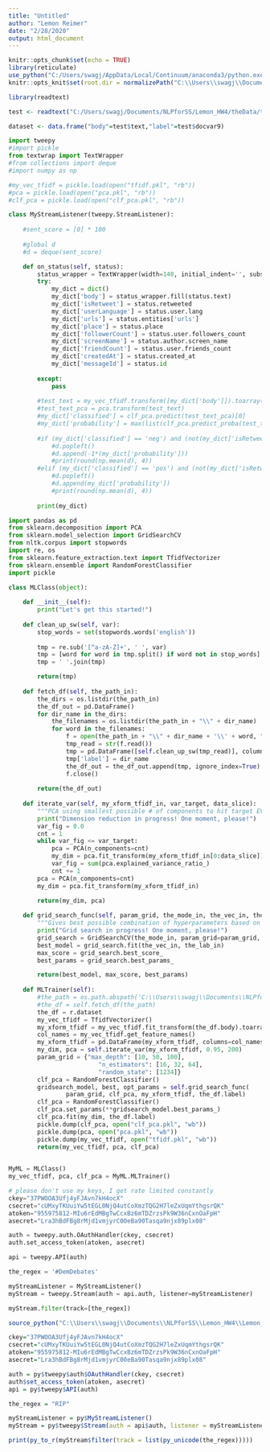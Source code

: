 ```yaml
---
title: "Untitled"
author: "Lemon Reimer"
date: "2/28/2020"
output: html_document
---
```


```r
knitr::opts_chunk$set(echo = TRUE)
library(reticulate)
use_python("C:/Users/swagj/AppData/Local/Continuum/anaconda3/python.exe")
knitr::opts_knit$set(root.dir = normalizePath("C:\\Users\\swagj\\Documents\\NLPforSS\\Lemon_HW4"))
```

```r

library(readtext)

test <- readtext("C:/Users/swagj/Documents/NLPforSS/Lemon_HW4/theData/train/*", docvarsfrom = "filepaths", dvsep="/")

```

```r
dataset <- data.frame("body"=test$text,"label"=test$docvar9)
```

```python
import tweepy
#import pickle
from textwrap import TextWrapper
#from collections import deque
#import numpy as np

#my_vec_tfidf = pickle.load(open("tfidf.pkl", "rb"))
#pca = pickle.load(open("pca.pkl", "rb"))
#clf_pca = pickle.load(open("clf_pca.pkl", "rb"))

class MyStreamListener(tweepy.StreamListener):
    
    #sent_score = [0] * 100
    
    #global d
    #d = deque(sent_score)

    def on_status(self, status):
        status_wrapper = TextWrapper(width=140, initial_indent='', subsequent_indent='')
        try:
            my_dict = dict()
            my_dict['body'] = status_wrapper.fill(status.text)
            my_dict['isRetweet'] = status.retweeted
            my_dict['userLanguage'] = status.user.lang
            my_dict['urls'] = status.entities['urls']
            my_dict['place'] = status.place
            my_dict['followerCount'] = status.user.followers_count
            my_dict['screenName'] = status.author.screen_name
            my_dict['friendCount'] = status.user.friends_count
            my_dict['createdAt'] = status.created_at
            my_dict['messageId'] = status.id
            
        except:
            pass
        
        #test_text = my_vec_tfidf.transform([my_dict['body']]).toarray()
        #test_text_pca = pca.transform(test_text)
        #my_dict['classified'] = clf_pca.predict(test_text_pca)[0]
        #my_dict['probability'] = max(list(clf_pca.predict_proba(test_text_pca)[0]))
        
        #if (my_dict['classified'] == 'neg') and (not(my_dict['isRetweet'])):
            #d.popleft()
            #d.append(-1*(my_dict['probability']))
            #print(round(np.mean(d), 4))
        #elif (my_dict['classified'] == 'pos') and (not(my_dict['isRetweet'])):
            #d.popleft()
            #d.append(my_dict['probability'])
            #print(round(np.mean(d), 4))
        
        print(my_dict)
```

```python
import pandas as pd
from sklearn.decomposition import PCA
from sklearn.model_selection import GridSearchCV
from nltk.corpus import stopwords
import re, os
from sklearn.feature_extraction.text import TfidfVectorizer
from sklearn.ensemble import RandomForestClassifier
import pickle

class MLClass(object):
    
    def __init__(self):
        print("Let's get this started!")
        
    def clean_up_sw(self, var):
        stop_words = set(stopwords.words('english'))
    
        tmp = re.sub('[^a-zA-Z]+', ' ', var)
        tmp = [word for word in tmp.split() if word not in stop_words]
        tmp = ' '.join(tmp)

        return(tmp)
    
    def fetch_df(self, the_path_in):
        the_dirs = os.listdir(the_path_in)
        the_df_out = pd.DataFrame()
        for dir_name in the_dirs:
            the_filenames = os.listdir(the_path_in + "\\" + dir_name)
            for word in the_filenames:
                f = open(the_path_in + "\\" + dir_name + '\\' + word, "r", encoding='ISO-8859-1')
                tmp_read = str(f.read())
                tmp = pd.DataFrame([self.clean_up_sw(tmp_read)], columns=['body'])
                tmp['label'] = dir_name
                the_df_out = the_df_out.append(tmp, ignore_index=True)
                f.close()
            
        return(the_df_out)
    
    def iterate_var(self, my_xform_tfidf_in, var_target, data_slice):
        """PCA using smallest possible # of components to hit target EVR"""
        print("Dimension reduction in progress! One moment, please!")
        var_fig = 0.0
        cnt = 1
        while var_fig <= var_target:
            pca = PCA(n_components=cnt)
            my_dim = pca.fit_transform(my_xform_tfidf_in[0:data_slice])
            var_fig = sum(pca.explained_variance_ratio_)   
            cnt += 1
        pca = PCA(n_components=cnt)
        my_dim = pca.fit_transform(my_xform_tfidf_in)

        return(my_dim, pca)
    
    def grid_search_func(self, param_grid, the_mode_in, the_vec_in, the_lab_in):
        """Gives best possible combination of hyperparameters based on grid options"""
        print("Grid search in progress! One moment, please!")
        grid_search = GridSearchCV(the_mode_in, param_grid=param_grid, cv=5)
        best_model = grid_search.fit(the_vec_in, the_lab_in)
        max_score = grid_search.best_score_
        best_params = grid_search.best_params_

        return(best_model, max_score, best_params)
        
    def MLTrainer(self):
        #the_path = os.path.abspath('C:\\Users\\swagj\\Documents\\NLPforSS\\Lemon_HW4\\theData')
        #the_df = self.fetch_df(the_path)
        the_df = r.dataset
        my_vec_tfidf = TfidfVectorizer()
        my_xform_tfidf = my_vec_tfidf.fit_transform(the_df.body).toarray()
        col_names = my_vec_tfidf.get_feature_names()
        my_xform_tfidf = pd.DataFrame(my_xform_tfidf, columns=col_names)
        my_dim, pca = self.iterate_var(my_xform_tfidf, 0.95, 200)
        param_grid = {"max_depth": [10, 50, 100],
                         "n_estimators": [16, 32, 64],
                         "random_state": [1234]}
        clf_pca = RandomForestClassifier()
        gridsearch_model, best, opt_params = self.grid_search_func(
                param_grid, clf_pca, my_xform_tfidf, the_df.label)
        clf_pca = RandomForestClassifier()
        clf_pca.set_params(**gridsearch_model.best_params_)
        clf_pca.fit(my_dim, the_df.label)
        pickle.dump(clf_pca, open("clf_pca.pkl", "wb"))
        pickle.dump(pca, open("pca.pkl", "wb"))
        pickle.dump(my_vec_tfidf, open("tfidf.pkl", "wb"))
        return(my_vec_tfidf, pca, clf_pca)
    
```

```python

MyML = MLClass()
my_vec_tfidf, pca, clf_pca = MyML.MLTrainer()

```

```python

# please don't use my keys, I get rate limited constantly 
ckey="37PWOOA3Ufj4yFJAvn7kH4ocX"
csecret="cUMxyTKUuiYw5tEGL0NjQ4utCoXmzTQG2H7leZxUqmYthgsrQK"
atoken="955975812-MIu6rEdMBgTwCcxBz6mTDZrzsPk9W36nCxnOaFpH"
asecret="Lra3hBdFBg8rMjd1vmjyrC00eBa90Tasqa9njx89plx08"

auth = tweepy.auth.OAuthHandler(ckey, csecret)
auth.set_access_token(atoken, asecret)

api = tweepy.API(auth)

```

```python

the_regex = '#DemDebates'

myStreamListener = MyStreamListener()
myStream = tweepy.Stream(auth = api.auth, listener=myStreamListener)

myStream.filter(track=[the_regex])
```

```r
source_python("C:\\Users\\swagj\\Documents\\NLPforSS\\Lemon_HW4\\Lemon_HW4_API.py", convert = T)

```

```r
ckey="37PWOOA3Ufj4yFJAvn7kH4ocX"
csecret="cUMxyTKUuiYw5tEGL0NjQ4utCoXmzTQG2H7leZxUqmYthgsrQK"
atoken="955975812-MIu6rEdMBgTwCcxBz6mTDZrzsPk9W36nCxnOaFpH"
asecret="Lra3hBdFBg8rMjd1vmjyrC00eBa90Tasqa9njx89plx08"

auth = py$tweepy$auth$OAuthHandler(ckey, csecret)
auth$set_access_token(atoken, asecret)
api = py$tweepy$API(auth)

the_regex = "RIP"

myStreamListener = py$MyStreamListener()
myStream = py$tweepy$Stream(auth = api$auth, listener = myStreamListener)

print(py_to_r(myStream$filter(track = list(py_unicode(the_regex)))))
```

